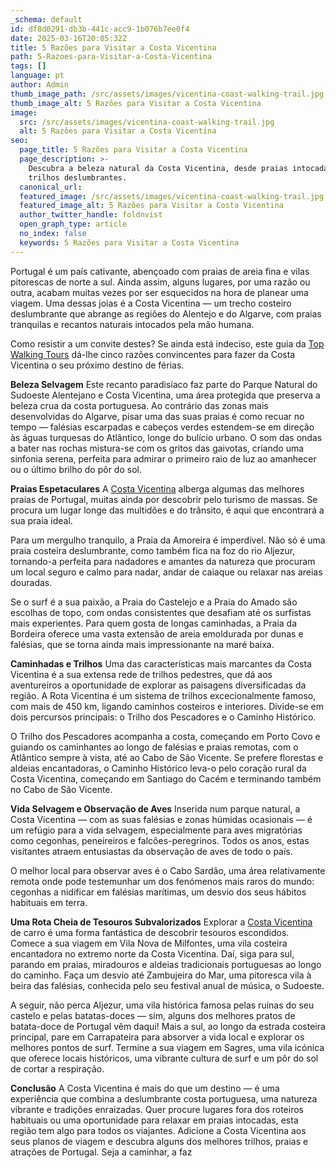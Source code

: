```yaml
---
_schema: default
id: df8d0291-db3b-441c-acc9-1b076b7ee0f4
date: 2025-03-16T20:05:32Z
title: 5 Razões para Visitar a Costa Vicentina
path: 5-Razoes-para-Visitar-a-Costa-Vicentina
tags: []
language: pt
author: Admin
thumb_image_path: /src/assets/images/vicentina-coast-walking-trail.jpg
thumb_image_alt: 5 Razões para Visitar a Costa Vicentina
image:
  src: /src/assets/images/vicentina-coast-walking-trail.jpg
  alt: 5 Razões para Visitar a Costa Vicentina
seo:
  page_title: 5 Razões para Visitar a Costa Vicentina
  page_description: >-
    Descubra a beleza natural da Costa Vicentina, desde praias intocadas a
    trilhos deslumbrantes.
  canonical_url:
  featured_image: /src/assets/images/vicentina-coast-walking-trail.jpg
  featured_image_alt: 5 Razões para Visitar a Costa Vicentina
  author_twitter_handle: foldnvist
  open_graph_type: article
  no_index: false
  keywords: 5 Razões para Visitar a Costa Vicentina
---
```


Portugal é um país cativante, abençoado com praias de areia fina e vilas
pitorescas de norte a sul. Ainda assim, alguns lugares, por uma razão ou outra,
acabam muitas vezes por ser esquecidos na hora de planear uma viagem. Uma dessas
joias é a Costa Vicentina — um trecho costeiro deslumbrante que abrange as
regiões do Alentejo e do Algarve, com praias tranquilas e recantos naturais
intocados pela mão humana.

Como resistir a um convite destes? Se ainda está indeciso, este guia da
[Top Walking Tours](https://topwalkingtoursportugal.com/pt/) dá-lhe cinco razões
convincentes para fazer da Costa Vicentina o seu próximo destino de férias.

**Beleza Selvagem** Este recanto paradisíaco faz parte do Parque Natural do
Sudoeste Alentejano e Costa Vicentina, uma área protegida que preserva a beleza
crua da costa portuguesa. Ao contrário das zonas mais desenvolvidas do Algarve,
pisar uma das suas praias é como recuar no tempo — falésias escarpadas e cabeços
verdes estendem-se em direção às águas turquesas do Atlântico, longe do bulício
urbano. O som das ondas a bater nas rochas mistura-se com os gritos das
gaivotas, criando uma sinfonia serena, perfeita para admirar o primeiro raio de
luz ao amanhecer ou o último brilho do pôr do sol.

**Praias Espetaculares** A
[Costa Vicentina](https://topwalkingtoursportugal.com/pt/tours/vicentine-west-coast-in-alentejo-stage-1/)
alberga algumas das melhores praias de Portugal, muitas ainda por descobrir pelo
turismo de massas. Se procura um lugar longe das multidões e do trânsito, é aqui
que encontrará a sua praia ideal.

Para um mergulho tranquilo, a Praia da Amoreira é imperdível. Não só é uma praia
costeira deslumbrante, como também fica na foz do rio Aljezur, tornando-a
perfeita para nadadores e amantes da natureza que procuram um local seguro e
calmo para nadar, andar de caiaque ou relaxar nas areias douradas.

Se o surf é a sua paixão, a Praia do Castelejo e a Praia do Amado são escolhas
de topo, com ondas consistentes que desafiam até os surfistas mais experientes.
Para quem gosta de longas caminhadas, a Praia da Bordeira oferece uma vasta
extensão de areia emoldurada por dunas e falésias, que se torna ainda mais
impressionante na maré baixa.

**Caminhadas e Trilhos** Uma das características mais marcantes da Costa
Vicentina é a sua extensa rede de trilhos pedestres, que dá aos aventureiros a
oportunidade de explorar as paisagens diversificadas da região. A Rota Vicentina
é um sistema de trilhos excecionalmente famoso, com mais de 450 km, ligando
caminhos costeiros e interiores. Divide-se em dois percursos principais: o
Trilho dos Pescadores e o Caminho Histórico.

O Trilho dos Pescadores acompanha a costa, começando em Porto Covo e guiando os
caminhantes ao longo de falésias e praias remotas, com o Atlântico sempre à
vista, até ao Cabo de São Vicente. Se prefere florestas e aldeias encantadoras,
o Caminho Histórico leva-o pelo coração rural da Costa Vicentina, começando em
Santiago do Cacém e terminando também no Cabo de São Vicente.

**Vida Selvagem e Observação de Aves** Inserida num parque natural, a Costa
Vicentina — com as suas falésias e zonas húmidas ocasionais — é um refúgio para
a vida selvagem, especialmente para aves migratórias como cegonhas, peneireiros
e falcões-peregrinos. Todos os anos, estas visitantes atraem entusiastas da
observação de aves de todo o país.

O melhor local para observar aves é o Cabo Sardão, uma área relativamente remota
onde pode testemunhar um dos fenómenos mais raros do mundo: cegonhas a nidificar
em falésias marítimas, um desvio dos seus hábitos habituais em terra.

**Uma Rota Cheia de Tesouros Subvalorizados** Explorar a
[Costa Vicentina](https://topwalkingtoursportugal.com/pt/tours/vicentine-west-coast-in-algarve-stage-2/)
de carro é uma forma fantástica de descobrir tesouros escondidos. Comece a sua
viagem em Vila Nova de Milfontes, uma vila costeira encantadora no extremo norte
da Costa Vicentina. Daí, siga para sul, parando em praias, miradouros e aldeias
tradicionais portuguesas ao longo do caminho. Faça um desvio até Zambujeira do
Mar, uma pitoresca vila à beira das falésias, conhecida pelo seu festival anual
de música, o Sudoeste.

A seguir, não perca Aljezur, uma vila histórica famosa pelas ruínas do seu
castelo e pelas batatas-doces — sim, alguns dos melhores pratos de batata-doce
de Portugal vêm daqui! Mais a sul, ao longo da estrada costeira principal, pare
em Carrapateira para absorver a vida local e explorar os melhores pontos de
surf. Termine a sua viagem em Sagres, uma vila icónica que oferece locais
históricos, uma vibrante cultura de surf e um pôr do sol de cortar a respiração.

**Conclusão** A Costa Vicentina é mais do que um destino — é uma experiência que
combina a deslumbrante costa portuguesa, uma natureza vibrante e tradições
enraizadas. Quer procure lugares fora dos roteiros habituais ou uma oportunidade
para relaxar em praias intocadas, esta região tem algo para todos os viajantes.
Adicione a Costa Vicentina aos seus planos de viagem e descubra alguns dos
melhores trilhos, praias e atrações de Portugal. Seja a caminhar, a faz
